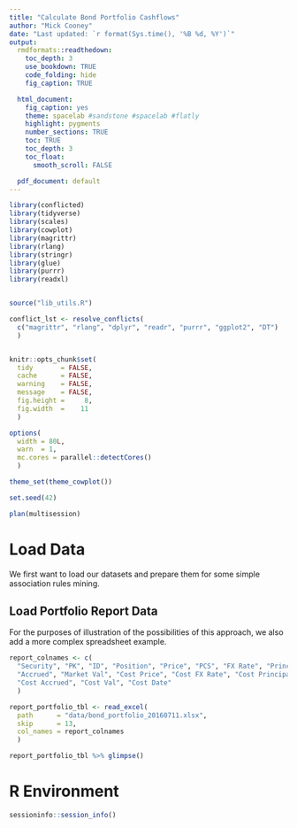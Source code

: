 ```yaml
---
title: "Calculate Bond Portfolio Cashflows"
author: "Mick Cooney"
date: "Last updated: `r format(Sys.time(), '%B %d, %Y')`"
output:
  rmdformats::readthedown:
    toc_depth: 3
    use_bookdown: TRUE
    code_folding: hide
    fig_caption: TRUE

  html_document:
    fig_caption: yes
    theme: spacelab #sandstone #spacelab #flatly
    highlight: pygments
    number_sections: TRUE
    toc: TRUE
    toc_depth: 3
    toc_float:
      smooth_scroll: FALSE

  pdf_document: default
---
```



```r
library(conflicted)
library(tidyverse)
library(scales)
library(cowplot)
library(magrittr)
library(rlang)
library(stringr)
library(glue)
library(purrr)
library(readxl)


source("lib_utils.R")

conflict_lst <- resolve_conflicts(
  c("magrittr", "rlang", "dplyr", "readr", "purrr", "ggplot2", "DT")
  )


knitr::opts_chunk$set(
  tidy       = FALSE,
  cache      = FALSE,
  warning    = FALSE,
  message    = FALSE,
  fig.height =     8,
  fig.width  =    11
  )

options(
  width = 80L,
  warn  = 1,
  mc.cores = parallel::detectCores()
  )

theme_set(theme_cowplot())

set.seed(42)

plan(multisession)
```


# Load Data

We first want to load our datasets and prepare them for some simple association
rules mining.

## Load Portfolio Report Data


For the purposes of illustration of the possibilities of this approach, we also
add a more complex spreadsheet example.


```r
report_colnames <- c(
  "Security", "PK", "ID", "Position", "Price", "PCS", "FX Rate", "Principal",
  "Accrued", "Market Val", "Cost Price", "Cost FX Rate", "Cost Principal",
  "Cost Accrued", "Cost Val", "Cost Date"
  )

report_portfolio_tbl <- read_excel(
  path      = "data/bond_portfolio_20160711.xlsx",
  skip      = 13,
  col_names = report_colnames
  )

report_portfolio_tbl %>% glimpse()
```



# R Environment
 
```r
sessioninfo::session_info()
```
